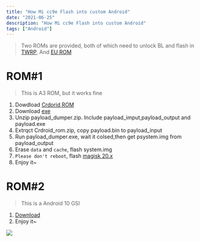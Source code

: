 ```yaml
---
title: "How Mi cc9e Flash into custom Android"
date: "2021-06-25"
description: "How Mi cc9e Flash into custom Android"
tags: ["Android"]
---
```


> Two ROMs are provided, both of which need to unlock BL and flash in [TWRP](https://mifirm.net/downloadtwrp/151), And [EU ROM](https://sourceforge.net/projects/xiaomi-eu-multilang-miui-roms/files/xiaomi.eu/MIUI-WEEKLY-RELEASES/20.6.11/xiaomi.eu_multi_MICC9e_20.6.11_v12-10.zip/download)

# ROM#1

> This is A3 ROM, but it works fine

1. Dowdload [Crdorid ROM](https://crdroid.net/laurel_sprout)
2. Download [exe](https://androidfilehost.com/?fid=818070582850510260)
3. Unzip payload_dumper.zip. Include payload_imput,payload_output and payload.exe
4. Extrqct Crdroid_rom.zip, copy payload.bin to payload_input
5. Run payload_dumper.exe, wait it colsed,then get psystem.img from payload_output
6. Erase `data` and `cache`, flash system.img
7. `Please don't reboot`, flash [magisk 20.x](https://github.com/topjohnwu/Magisk/releases/download/v20.4/Magisk-v20.4.zip)
8. Enjoy it~

# ROM#2

> This is a Android 10 GSI

1. [Download](https://github.com/phhusson/treble_experimentations/releases/download/v219/system-quack-arm64-ab-gapps.img.xz)
2. Enjoy it~

![](https://upload.wikimedia.org/wikipedia/commons/thumb/6/64/Android_logo_2019_%28stacked%29.svg/150px-Android_logo_2019_%28stacked%29.svg.png)
